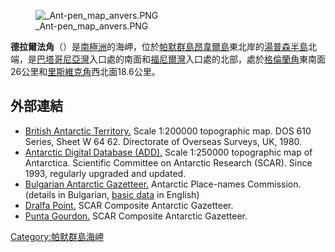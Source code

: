 [[Image:_Ant-pen_map_anvers.PNG|thumb]]

{{coord|64|27|18|S|63|05|23|W|display=title}}

'''德拉爾法角'''（{{lang-en|Dralfa Point}}）是[[南極洲|南極洲]]的海岬，位於[[帕默群島|帕默群島]][[昂韋爾島|昂韋爾島]]東北岸的[[湯普森半島|湯普森半島]]北端，是[[巴塔哥尼亞灣|巴塔哥尼亞灣]]入口處的南面和[[福尼爾灣|福尼爾灣]]入口處的北部，處於[[格倫蘭角|格倫蘭角]]東南面26公里和[[里斯維克角|里斯維克角]]西北面18.6公里。

==外部連結==
* [http://data.aad.gov.au/aadc/mapcat/display_map.cfm?map_id=3217 British Antarctic Territory.] {{Wayback|url=http://data.aad.gov.au/aadc/mapcat/display_map.cfm?map_id=3217 |date=20131110123643 }}  Scale 1:200000 topographic map.  DOS 610 Series, Sheet W 64 62.  Directorate of Overseas Surveys, UK, 1980.
* [http://www.add.scar.org Antarctic Digital Database (ADD).] {{Wayback|url=http://www.add.scar.org/ |date=20170305000653 }} Scale 1:250000 topographic map of Antarctica. Scientific Committee on Antarctic Research (SCAR). Since 1993, regularly upgraded and updated.
* [http://apcbg.org/gazet-bg.doc Bulgarian Antarctic Gazetteer.] {{Wayback|url=http://apcbg.org/gazet-bg.doc |date=20131012104624 }} Antarctic Place-names Commission. (details in Bulgarian, [http://apcbg.org/gazet.htm basic data] {{Wayback|url=http://apcbg.org/gazet.htm |date=20160304071225 }} in English)
* [https://web.archive.org/web/20181205003753/https://data.aad.gov.au/aadc/gaz/scar/display_name.cfm?gaz_id=136997 Dralfa Point.] SCAR Composite Antarctic Gazetteer.
* [https://data.aad.gov.au/aadc/gaz/scar/display_name.cfm?gaz_id=105623 Punta Gourdon.] {{Wayback|url=https://data.aad.gov.au/aadc/gaz/scar/display_name.cfm?gaz_id=105623 |date=20200203045458 }} SCAR Composite Antarctic Gazetteer.

{{DEFAULTSORT:Dralfa Point}}
[[Category:帕默群島海岬|Category:帕默群島海岬]]


{{PalmerArchipelago-geo-stub}}